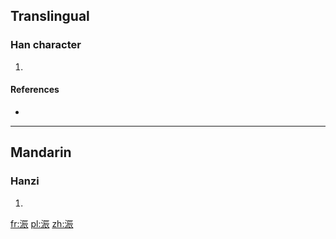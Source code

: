 ==Translingual==

===Han character===
{{Han char|rn=85|rad=水|as=07|sn=10|four=|canj=水一一女 (EMMV)}}

# {{defn|Han|sort=水07}}

====References====
* {{Han ref|kx=0625.040|dkj=17491|hdz=31620.030|uh=6D71|ud=28017}}

----

==Mandarin==

===Hanzi===
{{cmn-hanzi|pin=[[chún]] ([[chun2]]), [[qīn]] ([[qin1]])|wg=ch'un<sup>2</sup>, ch'in<sup>1</sup>}}

# {{defn|Mandarin|sort=水07}}

[[fr:浱]]
[[pl:浱]]
[[zh:浱]]
